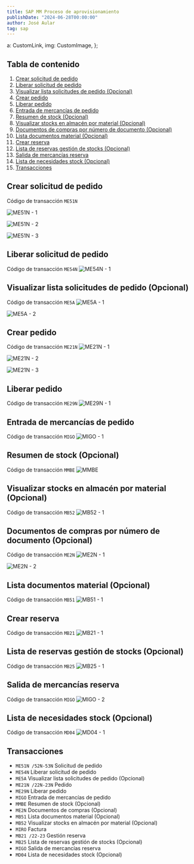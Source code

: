 ```yaml
---
title: SAP MM Proceso de aprovisionamiento
publishDate: "2024-06-28T00:00:00"
author: José Aular
tag: sap
---
```


  a: CustomLink,
  img: CustomImage,
};

## Tabla de contenido

1.  [Crear solicitud de pedido](/blog/sap-mm-proceso-aprovisionamiento#crear-solicitud-de-pedido)
2.  [Liberar solicitud de pedido](/blog/sap-mm-proceso-aprovisionamiento#liberar-solicitud-de-pedido)
3.  [Visualizar lista solicitudes de pedido (Opcional)](/blog/sap-mm-proceso-aprovisionamiento#visualizar-lista-solicitudes-de-pedido-opcional)
4.  [Crear pedido](/blog/sap-mm-proceso-aprovisionamiento#crear-pedido)
5.  [Liberar pedido](/blog/sap-mm-proceso-aprovisionamiento#liberar-pedido)
6.  [Entrada de mercancías de pedido](/blog/sap-mm-proceso-aprovisionamiento#entrada-de-mercancías-de-pedido)
7.  [Resumen de stock (Opcional)](/blog/sap-mm-proceso-aprovisionamiento#resumen-de-stock-opcional)
8.  [Visualizar stocks en almacén por material (Opcional)](/blog/sap-mm-proceso-aprovisionamiento#visualizar-stocks-en-almacén-por-material-opcional)
9.  [Documentos de compras por número de documento (Opcional)](/blog/sap-mm-proceso-aprovisionamiento#documentos-de-compras-por-número-de-documento-opcional)
10. [Lista documentos material (Opcional)](/blog/sap-mm-proceso-aprovisionamiento#lista-documentos-material-opcional)
11. [Crear reserva](/blog/sap-mm-proceso-aprovisionamiento#crear-reserva)
12. [Lista de reservas gestión de stocks (Opcional)](/blog/sap-mm-proceso-aprovisionamiento#lista-de-reservas-gestión-de-stocks-opcional)
13. [Salida de mercancías reserva](/blog/sap-mm-proceso-aprovisionamiento#salida-de-mercancías-reserva)
14. [Lista de necesidades stock (Opcional)](/blog/sap-mm-proceso-aprovisionamiento#lista-de-necesidades-stock-opcional)
15. [Transacciones](/blog/sap-mm-proceso-aprovisionamiento#transacciones)

## Crear solicitud de pedido

Código de transacción `ME51N`

![ME51N - 1](https://res.cloudinary.com/jaular/image/upload/v1719502815/blog/sap-procesos-aprovisionamiento/me51n-1_getmcd.png "ME51N - 1")

![ME51N - 2](https://res.cloudinary.com/jaular/image/upload/v1719502690/blog/sap-procesos-aprovisionamiento/me51n-2_zcmrm2.png "ME51N - 2")

![ME51N - 3](https://res.cloudinary.com/jaular/image/upload/v1719502824/blog/sap-procesos-aprovisionamiento/me51-3_r5ymfl.png "ME51N - 3")

## Liberar solicitud de pedido

Código de transacción `ME54N`
![ME54N - 1](https://res.cloudinary.com/jaular/image/upload/v1719503359/blog/sap-procesos-aprovisionamiento/me54n-1_oqzwex.png "ME54N - 1")

## Visualizar lista solicitudes de pedido (Opcional)

Código de transacción `ME5A`
![ME5A - 1](https://res.cloudinary.com/jaular/image/upload/v1721313869/blog/sap-procesos-aprovisionamiento/me5a-1_mz9gq8.png "ME5A - 1")

![ME5A - 2](https://res.cloudinary.com/jaular/image/upload/v1721314362/blog/sap-procesos-aprovisionamiento/me5a-2_dcfr6m.png "ME5A - 2")

## Crear pedido

Código de transacción `ME21N`
![ME21N - 1](https://res.cloudinary.com/jaular/image/upload/v1719511372/blog/sap-procesos-aprovisionamiento/me21n-1_gabbu8.png "ME21N - 1")

![ME21N - 2](https://res.cloudinary.com/jaular/image/upload/v1719511372/blog/sap-procesos-aprovisionamiento/me21n-2_bur5yn.png "ME21N - 2")

![ME21N - 3](https://res.cloudinary.com/jaular/image/upload/v1719511373/blog/sap-procesos-aprovisionamiento/me21n-3_flv9yl.png "ME21N - 3")

## Liberar pedido

Código de transacción `ME29N`
![ME29N - 1](https://res.cloudinary.com/jaular/image/upload/v1719511730/blog/sap-procesos-aprovisionamiento/me29n-1_y8xmuq.png "ME29N - 1")

## Entrada de mercancías de pedido

Código de transacción `MIGO`
![MIGO - 1](https://res.cloudinary.com/jaular/image/upload/v1719513010/blog/sap-procesos-aprovisionamiento/migo-1_cv9gds.png "MIGO - 1")

## Resumen de stock (Opcional)

Código de transacción `MMBE`
![MMBE](https://res.cloudinary.com/jaular/image/upload/v1719514071/blog/sap-procesos-aprovisionamiento/mmbe_u2la2t.png "MMBE")

## Visualizar stocks en almacén por material (Opcional)

Código de transacción `MB52`
![MB52 - 1](https://res.cloudinary.com/jaular/image/upload/v1719600959/blog/sap-procesos-aprovisionamiento/mb52-1_ryylpj.png "MB52 - 1")

## Documentos de compras por número de documento (Opcional)

Código de transacción `ME2N`
![ME2N - 1](https://res.cloudinary.com/jaular/image/upload/v1719600661/blog/sap-procesos-aprovisionamiento/me2n-1_s9nsa4.png "ME2N - 1")

![ME2N - 2](https://res.cloudinary.com/jaular/image/upload/v1719600560/blog/sap-procesos-aprovisionamiento/me2n-2_vxpfnc.png "ME2N - 2")

## Lista documentos material (Opcional)

Código de transacción `MB51`
![MB51 - 1](https://res.cloudinary.com/jaular/image/upload/v1719600768/blog/sap-procesos-aprovisionamiento/mb51-1_sicyh0.png "MB51 - 1")

## Crear reserva

Código de transacción `MB21`
![MB21 - 1](https://res.cloudinary.com/jaular/image/upload/v1719601603/blog/sap-procesos-aprovisionamiento/mb21-1_ywsqru.png "MB21 - 1")

## Lista de reservas gestión de stocks (Opcional)

Código de transacción `MB25`
![MB25 - 1](https://res.cloudinary.com/jaular/image/upload/v1719601823/blog/sap-procesos-aprovisionamiento/mb25-1_xqbrdd.png "MB25 - 1")

## Salida de mercancías reserva

Código de transacción `MIGO`
![MIGO - 2](https://res.cloudinary.com/jaular/image/upload/v1719602161/blog/sap-procesos-aprovisionamiento/migo-2_p66anq.png "MIGO - 2")

## Lista de necesidades stock (Opcional)

Código de transacción `MD04`
![MD04 - 1](https://res.cloudinary.com/jaular/image/upload/v1720104070/blog/sap-procesos-aprovisionamiento/md04-1_h8pqch.png "MD04 - 1")

## Transacciones

- `ME51N /52N-53N` Solicitud de pedido
- `ME54N` Liberar solicitud de pedido
- `ME5A` Visualizar lista solicitudes de pedido (Opcional)
- `ME21N /22N-23N` Pedido
- `ME29N` Liberar pedido
- `MIGO` Entrada de mercancías de pedido
- `MMBE` Resumen de stock (Opcional)
- `ME2N` Documentos de compras (Opcional)
- `MB51` Lista documentos material (Opcional)
- `MB52` Visualizar stocks en almacén por material (Opcional)
- `MIRO` Factura
- `MB21 /22-23` Gestión reserva
- `MB25` Lista de reservas gestión de stocks (Opcional)
- `MIGO` Salida de mercancías reserva
- `MD04` Lista de necesidades stock (Opcional)
